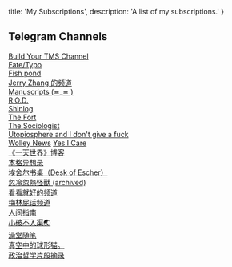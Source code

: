 
  title: 'My Subscriptions',
  description: 'A list of my subscriptions.'
}


<!-- content start here -->

## Telegram Channels

[Build Your TMS Channel](https://t.me/tms_ur_way)  
[Fate/Typo](https://t.me/fatetypo)  
[Fish pond](https://t.me/coolfishh)  
[Jerry Zhang 的频道](https://t.me/JerryZhang)  
[Manuscripts (≖_≖ )](https://t.me/mssnbps)  
[R.O.D.](https://t.me/read_or_dead)  
[Shinlog](https://t.me/shinlog)  
[The Fort](https://t.me/theFort2019)  
[The Sociologist](https://t.me/thesoc)  
[Utopiosphere and I don't give a fuck](https://t.me/sakiblog)  
[Wolley News](https://t.me/wolleynews) 
[Yes I Care](https://t.me/yes_i_care)  
[《一天世界》博客](https://t.me/yitianshijie)  
[本格异想录](https://t.me/AstrianFM)  
[埃舍尔书桌（Desk of Escher）](https://t.me/deskofescher)  
[忽冷忽熱怪獸 (archived)](https://t.me/lukewarmbeast)  
[看看就好的频道](https://t.me/swiminthedream)  
[梅林屁话频道](https://t.me/merlin1209)  
[人间指南](https://t.me/renjianzhinan_channel)  
[小破不入渠🌏](https://t.me/forwardlikehell)  
[澡堂随笔](https://t.me/showerblah)  
[真空中的球形猫。](https://t.me/fermi_cat)  
[政治哲学片段摘录](https://t.me/poliphy)  

